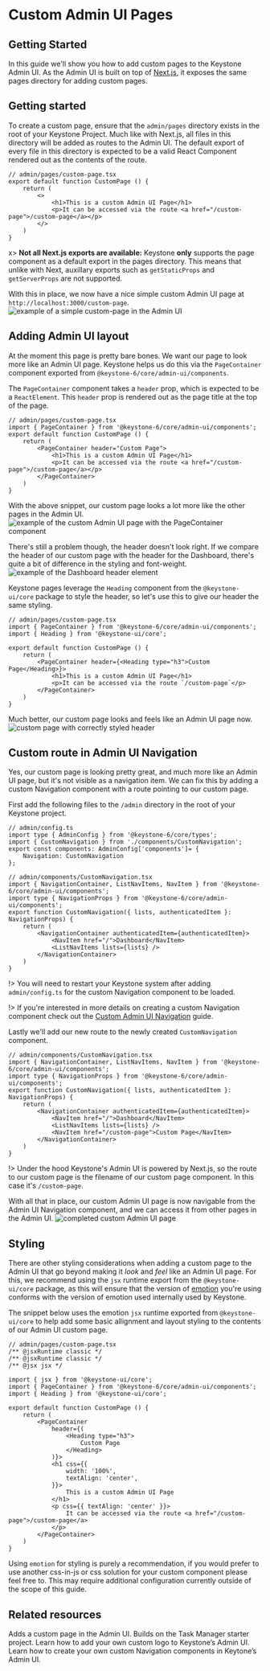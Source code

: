 
# Custom Admin UI Pages

## Getting Started

In this guide we'll show you how to add custom pages to the Keystone Admin UI.
As the Admin UI is built on top of [Next.js](https://nextjs.org/docs/basic-features/pages), it exposes the same pages directory for adding custom pages.

## Getting started

To create a custom page, ensure that the `admin/pages` directory exists in the root of your Keystone Project.
Much like with Next.js, all files in this directory will be added as routes to the Admin UI.
The default export of every file in this directory is expected to be a valid React Component rendered out as the contents of the route.

```tsx
// admin/pages/custom-page.tsx
export default function CustomPage () {
    return (
        <>
            <h1>This is a custom Admin UI Page</h1>
            <p>It can be accessed via the route <a href="/custom-page">/custom-page</a></p>
        </>
    )
}
```

x> **Not all Next.js exports are available:** Keystone **only** supports the page component as a default export in the pages directory. This means that unlike with Next, auxillary exports such as `getStaticProps` and `getServerProps` are not supported.

With this in place, we now have a nice simple custom Admin UI page at `http://localhost:3000/custom-page`.
![example of a simple custom-page in the Admin UI](/assets/guides/custom-admin-ui-pages/simple-custom-page.png)

## Adding Admin UI layout

At the moment this page is pretty bare bones. We want our page to look more like an Admin UI page.
Keystone helps us do this via the `PageContainer` component exported from `@keystone-6/core/admin-ui/components`.

The `PageContainer` component takes a `header` prop, which is expected to be a `ReactElement`.
This `header` prop is rendered out as the page title at the top of the page.

```tsx
// admin/pages/custom-page.tsx
import { PageContainer } from '@keystone-6/core/admin-ui/components';
export default function CustomPage () {
    return (
        <PageContainer header="Custom Page">
            <h1>This is a custom Admin UI Page</h1>
            <p>It can be accessed via the route <a href="/custom-page">/custom-page</a></p>
        </PageContainer>
    )
}
```

With the above snippet, our custom page looks a lot more like the other pages in the Admin UI.
![example of the custom Admin UI page with the PageContainer component](/assets/guides/custom-admin-ui-pages/custom-page-w-page-container.png)

There's still a problem though, the header doesn't look right. If we compare the header of our custom page with the header for the Dashboard, there's quite a bit of difference in the styling and font-weight.
![example of the Dashboard header element](/assets/guides/custom-admin-ui-pages/header-prop.png)

Keystone pages leverage the `Heading` component from the `@keystone-ui/core` package to style the header, so let's use this to give our header the same styling.

```tsx
// admin/pages/custom-page.tsx
import { PageContainer } from '@keystone-6/core/admin-ui/components';
import { Heading } from '@keystone-ui/core';

export default function CustomPage () {
    return (
        <PageContainer header={<Heading type="h3">Custom Page</Heading>}>
            <h1>This is a custom Admin UI Page</h1>
            <p>It can be accessed via the route `/custom-page`</p>
        </PageContainer>
    )
}
```

Much better, our custom page looks and feels like an Admin UI page now.
![custom page with correctly styled header](/assets/guides/custom-admin-ui-pages/custom-page-with-styled-header.png)

## Custom route in Admin UI Navigation

Yes, our custom page is looking pretty great, and much more like an Admin UI page, but it's not visible as a navigation item.
We can fix this by adding a custom Navigation component with a route pointing to our custom page.

First add the following files to the `/admin` directory in the root of your Keystone project.

```tsx
// admin/config.ts
import type { AdminConfig } from '@keystone-6/core/types';
import { CustomNavigation } from './components/CustomNavigation';
export const components: AdminConfig['components']= {
    Navigation: CustomNavigation
};
```

```tsx
// admin/components/CustomNavigation.tsx
import { NavigationContainer, ListNavItems, NavItem } from '@keystone-6/core/admin-ui/components';
import type { NavigationProps } from '@keystone-6/core/admin-ui/components';
export function CustomNavigation({ lists, authenticatedItem }: NavigationProps) {
    return (
        <NavigationContainer authenticatedItem={authenticatedItem}>
            <NavItem href="/">Dashboard</NavItem>
            <ListNavItems lists={lists} />
        </NavigationContainer>
    )
}
```

!> You will need to restart your Keystone system after adding `admin/config.ts` for the custom Navigation component to be loaded.

!> If you're interested in more details on creating a custom Navigation component check out the [Custom Admin UI Navigation](/docs/guides/custom-admin-ui-navigation) guide.

Lastly we'll add our new route to the newly created `CustomNavigation` component.

```tsx
// admin/components/CustomNavigation.tsx
import { NavigationContainer, ListNavItems, NavItem } from '@keystone-6/core/admin-ui/components';
import type { NavigationProps } from '@keystone-6/core/admin-ui/components';
export function CustomNavigation({ lists, authenticatedItem }: NavigationProps) {
    return (
        <NavigationContainer authenticatedItem={authenticatedItem}>
            <NavItem href="/">Dashboard</NavItem>
            <ListNavItems lists={lists} />
            <NavItem href="/custom-page">Custom Page</NavItem>
        </NavigationContainer>
    )
}
```

!> Under the hood Keystone's Admin UI is powered by Next.js, so the route to our custom page is the filename of our custom page component. In this case it's `/custom-page`.

With all that in place, our custom Admin UI page is now navigable from the Admin UI Navigation component, and we can access it from other pages in the Admin UI.
![completed custom Admin UI page](/assets/guides/custom-admin-ui-pages/custom-page-completed.png)

## Styling

There are other styling considerations when adding a custom page to the Admin UI that go beyond making it _look_ and _feel_ like an Admin UI page.
For this, we recommend using the `jsx` runtime export from the `@keystone-ui/core` package, as this will ensure that the version of [emotion](https://emotion.sh/docs/introduction) you're using conforms with the version of emotion used internally used by Keystone.

The snippet below uses the emotion `jsx` runtime exported from `@keystone-ui/core` to help add some basic allignment and layout styling to the contents of our Admin UI custom page.

```tsx
// admin/pages/custom-page.tsx
/** @jsxRuntime classic */
/** @jsxRuntime classic */
/** @jsx jsx */

import { jsx } from '@keystone-ui/core';
import { PageContainer } from '@keystone-6/core/admin-ui/components';
import { Heading } from '@keystone-ui/core';

export default function CustomPage () {
    return (
        <PageContainer
            header={(
                <Heading type="h3">
                    Custom Page
                </Heading>
            )}>
            <h1 css={{
                width: '100%',
                textAlign: 'center',
            }}>
                This is a custom Admin UI Page
            </h1>
            <p css={{ textAlign: 'center' }}>
                It can be accessed via the route <a href="/custom-page">/custom-page</a>
            </p>
        </PageContainer>
    )
}
```

Using `emotion` for styling is purely a recommendation, if you would prefer to use another css-in-js or css solution for your custom component please feel free to. This may require additional configuration currently outside of the scope of this guide.

## Related resources

<RelatedContent>
    <Well
    heading="Example: Custom Admin UI Pages"
    href="https://github.com/keystonejs/keystone/tree/main/examples/custom-admin-ui-pages"
    target="_blank"
    rel="noopener noreferrer"
    >
    Adds a custom page in the Admin UI. Builds on the Task Manager starter project.
    </Well>
    <Well
    heading="Custom Admin UI Logo Guide"
    href="/docs/guides/custom-admin-ui-logo"
    >
    Learn how to add your own custom logo to Keystone’s Admin UI.
    </Well>
    <Well
    heading="Custom Admin UI Navigation Guide"
    href="/docs/guides/custom-admin-ui-navigation"
    >
    Learn how to create your own custom Navigation components in Keytone’s Admin UI.
    </Well>
</RelatedContent>

